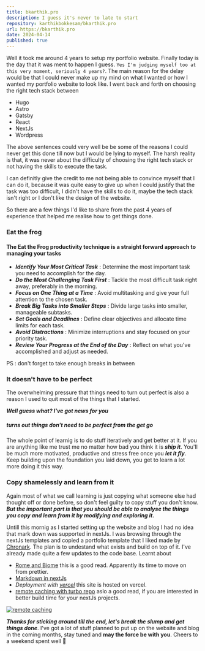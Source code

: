```yaml
---
title: bkarthik.pro
description: I guess it's never to late to start
repository: karthikbokkesam/bkarthik.pro
url: https://bkarthik.pro
date: 2024-04-14
published: true
---
```



Well it took me around 4 years to setup my portfolio website. Finally today is the day that it was ment to happen I guess.
``` Yes I'm judging myself too at this very moment, seriously 4 years? ```. The main reason for the delay would be that
I could never make up my mind on what I wanted or how I wanted my portfolio website to look like. I went back and forth 
on choosing the right tech stack between
 - Hugo
 - Astro
 - Gatsby
 - React
 - NextJs
 - Wordpress

The above sentences could very well be be some of the reasons I could never get this done till now but I would be lying to myself.
The harsh reality is that, it was never about the difficulty of choosing the right tech stack or not having the skills to execute the task.

I can definitly give the credit to me not being able to convince myself that I can do it, because it was quite easy to give up when I could justify that the task was too difficult,
I didn't have the skills to do it, maybe the tech stack isn't right or I don't like the design of the website.

So there are a few things I'd like to share from the past 4 years of experience that helped me realise how to get things done.

### Eat the frog 

#### The Eat the Frog productivity technique is a straight forward approach to managing your tasks

- ***Identify Your Most Critical Task*** : Determine the most important task you need to accomplish for the day.
- ***Do the Most Challenging Task First*** : Tackle the most difficult task right away, preferably in the morning.
- ***Focus on One Thing at a Time*** : Avoid multitasking and give your full attention to the chosen task.
- ***Break Big Tasks into Smaller Steps*** : Divide large tasks into smaller, manageable subtasks.
- ***Set Goals and Deadlines*** : Define clear objectives and allocate time limits for each task.
- ***Avoid Distractions*** : Minimize interruptions and stay focused on your priority task.
- ***Review Your Progress at the End of the Day*** : Reflect on what you've accomplished and adjust as needed.

PS : don't forget to take enough breaks in between 

### It doesn't have to be perfect

The overwhelming pressure that things need to turn out perfect is also a reason I used to quit most of the things that I started.

***Well guess what? I've got news for you***

##### turns out things don't need to be perfect from the get go

The whole point of learnig is to do stuff iteratively and get better at it. If you are anything like me trust me no matter how bad you think it is ***ship it***.
You'll be much more motivated, productive and stress free once you ***let it fly***. 
Keep building upon the foundation you laid down, you get to learn a lot more doing it this way.

### Copy shamelessly and learn from it

Again most of what we call learning is just copying what someone else had thought off or done before, so don't feel guilty to copy stuff you don't know.
___But the important part is that you should be able to analyse the things you copy and learn from it by modifying and exploring it.___ 

Untill this mornig as I started setting up the website and blog I had no idea that mark down was supported in nextJs. I was browsing through the nextJs templates and 
copied a portfolio template that I liked made by [Chronark](https://chronark.com/). The plan is to undestand what exists and build on top of it. I've already made quite a 
few updates to the code base. Learnt about
- [Rome and Biome](https://biomejs.dev/blog/annoucing-biome/) this is a good read. Apparently its time to move on from prettier.
- [Markdown in nextJs](https://nextjs.org/docs/app/building-your-application/configuring/mdx)
- *Deployment with [vercel](https://vercel.com)* this site is hosted on vercel.
- [remote caching with turbo repo](https://vercel.com/docs/monorepos/remote-caching#enable-and-disable-remote-caching-for-your-team) aslo a good read, if you are interested in 
better build time for your nextJs projects.

[![remote caching](/remote-caching.png)](https://vercel.com/solutions/turborepo)

***Thanks for sticking around till the end, let's break the slump and get things done***. I've got a lot of stuff planned to put up on the website and blog in the coming months,
stay tuned and **may the force be with you**. Cheers to a weekend spent well 🍻






